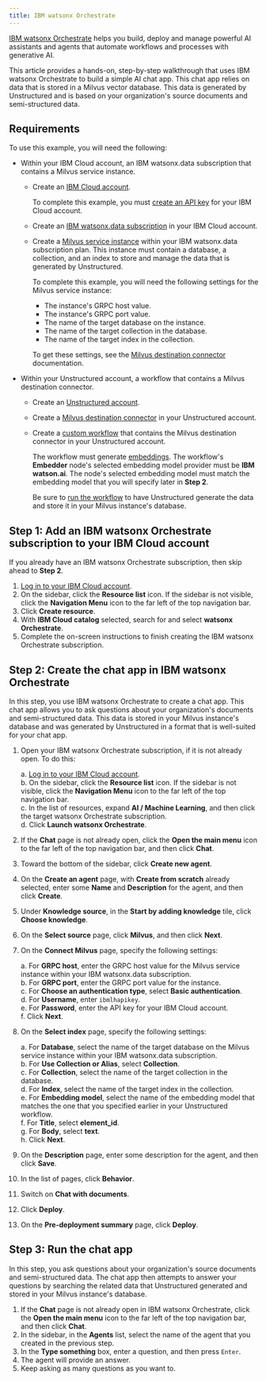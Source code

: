 ```yaml
---
title: IBM watsonx Orchestrate
---
```


[IBM watsonx Orchestrate](https://www.ibm.com/products/watsonx-orchestrate) helps you build, deploy and manage powerful 
AI assistants and agents that automate workflows and processes with generative AI.

This article provides a hands-on, step-by-step walkthrough that uses IBM watsonx Orchestrate to 
build a simple AI chat app. This chat app relies on data that is stored in a Milvus vector database. This data 
is generated by Unstructured and is based on your organization's source documents and semi-structured data.

## Requirements

To use this example, you will need the following:

- Within your IBM Cloud account, an IBM watsonx.data subscription that contains a Milvus service instance.

  - Create an [IBM Cloud account](https://cloud.ibm.com/registration).

    To complete this example, you must [create an API key](https://www.ibm.com/docs/en/masv-and-l/cd?topic=cli-creating-your-cloud-api-key) for your IBM Cloud account.

  - Create an [IBM watsonx.data subscription](https://cloud.ibm.com/watsonxdata) in your IBM Cloud account.
  - Create a [Milvus service instance](/ui/destinations/milvus) within your IBM watsonx.data subscription plan. This instance 
    must contain a database, a collection, and an index to store and manage the data that is generated by Unstructured. 

    To complete this example, you will need the following settings for the Milvus service instance:
    
    - The instance's GRPC host value.
    - The instance's GRPC port value.
    - The name of the target database on the instance.
    - The name of the target collection in the database.
    - The name of the target index in the collection.

    To get these settings, see the [Milvus destination connector](/ui/destinations/milvus) documentation.

- Within your Unstructured account, a workflow that contains a Milvus destination connector.

  - Create an [Unstructured account](https://unstructured.io/signup).
  - Create a [Milvus destination connector](/ui/destinations/milvus) in your Unstructured account.
  - Create a [custom workflow](/ui/workflows#create-a-custom-workflow) that contains the Milvus destination connector in your Unstructured account.

    The workflow must generate [embeddings](/ui/embedding). The workflow's **Embedder** node's selected embedding model provider must be **IBM watson.ai**. The 
    node's selected embedding model must match the embedding model that you will specify later in **Step 2**.

    Be sure to [run the workflow](/ui/workflows#edit%2C-delete%2C-or-run-a-workflow) to have Unstructured generate the data and store it in your Milvus instance's database.

## Step 1: Add an IBM watsonx Orchestrate subscription to your IBM Cloud account

If you already have an IBM watsonx Orchestrate subscription, then skip ahead to **Step 2**.

1. [Log in to your IBM Cloud account](https://cloud.ibm.com/login).
2. On the sidebar, click the **Resource list** icon. If the sidebar is not visible, click the **Navigation Menu** icon to the far left of the 
   top navigation bar.
3. Click **Create resource**.
4. With **IBM Cloud catalog** selected, search for and select **watsonx Orchestrate**.
5. Complete the on-screen instructions to finish creating the IBM watsonx Orchestrate subscription.

## Step 2: Create the chat app in IBM watsonx Orchestrate

In this step, you use IBM watsonx Orchestrate to create a chat app. This chat app allows you to ask questions about 
your organization's documents and semi-structured data. This data is stored in your Milvus instance's database and was 
generated by Unstructured in a format that is well-suited for your chat app.

1. Open your IBM watsonx Orchestrate subscription, if it is not already open. To do this:

   a. [Log in to your IBM Cloud account](https://cloud.ibm.com/login).<br/>
   b. On the sidebar, click the **Resource list** icon. If the sidebar is not visible, click the **Navigation Menu** icon to the far left of the 
      top navigation bar.<br/>
   c. In the list of resources, expand **AI / Machine Learning**, and then click the target watsonx Orchestrate subscription.<br/>
   d. Click **Launch watsonx Orchestrate**.<br/>

2. If the **Chat** page is not already open, click the **Open the main menu** icon to the far left of the 
   top navigation bar, and then click **Chat**.
3. Toward the bottom of the sidebar, click **Create new agent**.
4. On the **Create an agent** page, with **Create from scratch** already selected, enter some **Name** and **Description** for the agent, and then click **Create**.
5. Under **Knowledge source**, in the **Start by adding knowledge** tile, click **Choose knowledge**.
6. On the **Select source** page, click **Milvus**, and then click **Next**.
7. On the **Connect Milvus** page, specify the following settings:

   a. For **GRPC host**, enter the GRPC host value for the Milvus service instance within your IBM watsonx.data subscription.<br/>
   b. For **GRPC port**, enter the GRPC port value for the instance.<br/>
   c. For **Choose an authentication type**, select **Basic authentication**.<br/>
   d. For **Username**, enter `ibmlhapikey`.<br/>
   e. For **Password**, enter the API key for your IBM Cloud account.<br/>
   f. Click **Next**.<br/>

8. On the **Select index** page, specify the following settings:

   a. For **Database**, select the name of the target database on the Milvus service instance within your IBM watsonx.data subscription.<br/>
   b. For **Use Collection or Alias**, select **Collection**.<br/>
   c. For **Collection**, select the name of the target collection in the database.<br/>
   d. For **Index**, select the name of the target index in the collection.<br/>
   e. For **Embedding model**, select the name of the embedding model that matches the one that you specified earlier in your Unstructured workflow.<br/>
   f. For **Title**, select **element_id**.<br/>
   g. For **Body**, select **text**.<br/>
   h. Click **Next**.<br/>

9. On the **Description** page, enter some description for the agent, and then click **Save**.
10. In the list of pages, click **Behavior**.
11. Switch on **Chat with documents**.
10. Click **Deploy**. 
11. On the **Pre-deployment summary** page, click **Deploy**.

## Step 3: Run the chat app

In this step, you ask questions about your organization's source documents and semi-structured data. The chat app then 
attempts to answer your questions by searching the related data that Unstructured generated and stored in your Milvus instance's database.

1. If the **Chat** page is not already open in IBM watsonx Orchestrate, click the **Open the main menu** icon to the far left of the 
   top navigation bar, and then click **Chat**.
2. In the sidebar, in the **Agents** list, select the name of the agent that you created in the previous step.
3. In the **Type something** box, enter a question, and then press `Enter`. 
4. The agent will provide an answer.
5. Keep asking as many questions as you want to.